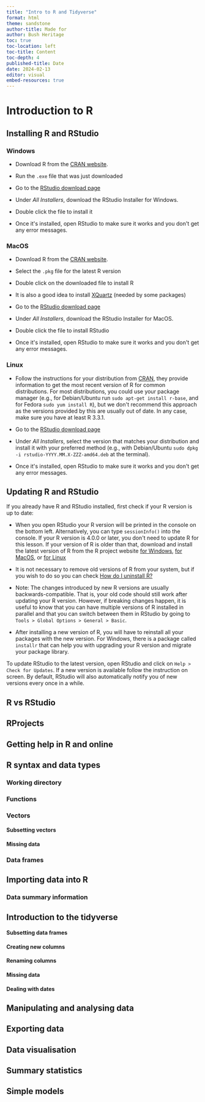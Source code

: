 ```yaml
---
title: "Intro to R and Tidyverse"
format: html
theme: sandstone
author-title: Made for
author: Bush Heritage
toc: true
toc-location: left
toc-title: Content
toc-depth: 4
published-title: Date
date: 2024-02-13
editor: visual
embed-resources: true
---
```


# Introduction to R

## Installing R and RStudio

### Windows

-   Download R from the [CRAN website](https://cran.r-project.org/bin/windows/base/release.htm).

-   Run the `.exe` file that was just downloaded

-   Go to the [RStudio download page](https://www.rstudio.com/products/rstudio/download/#download)

-   Under *All Installers*, download the RStudio Installer for Windows.

-   Double click the file to install it

-   Once it\'s installed, open RStudio to make sure it works and you don\'t get any error messages.

### MacOS

-   Download R from the [CRAN website](https://cran.r-project.org/bin/macosx/).

-   Select the `.pkg` file for the latest R version

-   Double click on the downloaded file to install R

-   It is also a good idea to install [XQuartz](https://www.xquartz.org/) (needed by some packages)

-   Go to the [RStudio download page](https://www.rstudio.com/products/rstudio/download/#download)

-   Under *All Installers*, download the RStudio Installer for MacOS.

-   Double click the file to install RStudio

-   Once it\'s installed, open RStudio to make sure it works and you don\'t get any error messages.

### Linux

-   Follow the instructions for your distribution from [CRAN](https://cloud.r-project.org/bin/linux), they provide information to get the most recent version of R for common distributions. For most distributions, you could use your package manager (e.g., for Debian/Ubuntu run `sudo apt-get install r-base`, and for Fedora `sudo yum install R`), but we don\'t recommend this approach as the versions provided by this are usually out of date. In any case, make sure you have at least R 3.3.1.

-   Go to the [RStudio download page](https://www.rstudio.com/products/rstudio/download/#download)

-   Under *All Installers*, select the version that matches your distribution and install it with your preferred method (e.g., with Debian/Ubuntu `sudo dpkg -i rstudio-YYYY.MM.X-ZZZ-amd64.deb` at the terminal).

-   Once it\'s installed, open RStudio to make sure it works and you don\'t get any error messages.

## Updating R and RStudio

If you already have R and RStudio installed, first check if your R version is up to date:

-   When you open RStudio your R version will be printed in the console on the bottom left. Alternatively, you can type `sessionInfo()` into the console. If your R version is 4.0.0 or later, you don\'t need to update R for this lesson. If your version of R is older than that, download and install the latest version of R from the R project website [for Windows](https://cran.r-project.org/bin/windows/base/), [for MacOS](https://cran.r-project.org/bin/macosx/), or [for Linux](https://cran.r-project.org/bin/linux/)

-   It is not necessary to remove old versions of R from your system, but if you wish to do so you can check [How do I uninstall R?](https://cran.r-project.org/bin/windows/base/rw-FAQ.html#How-do-I-UNinstall-R_003f)

-   Note: The changes introduced by new R versions are usually backwards-compatible. That is, your old code should still work after updating your R version. However, if breaking changes happen, it is useful to know that you can have multiple versions of R installed in parallel and that you can switch between them in RStudio by going to `Tools > Global Options > General > Basic`.

-   After installing a new version of R, you will have to reinstall all your packages with the new version. For Windows, there is a package called `installr` that can help you with upgrading your R version and migrate your package library.

To update RStudio to the latest version, open RStudio and click on `Help > Check for Updates`. If a new version is available follow the instruction on screen. By default, RStudio will also automatically notify you of new versions every once in a while.

## R vs RStudio

## RProjects

## Getting help in R and online

## R syntax and data types

### Working directory

### Functions

### Vectors

#### Subsetting vectors

#### Missing data

### Data frames

## Importing data into R

### Data summary information

## Introduction to the tidyverse

#### Subsetting data frames

#### Creating new columns

#### Renaming columns

#### Missing data

#### Dealing with dates

## Manipulating and analysing data

## Exporting data

## Data visualisation

## Summary statistics

## Simple models

## 
